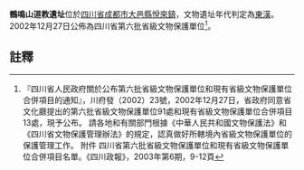 {{msg:四川省文物保護單位
|名稱 = 鶴鳴山道教遺址
|編號 = 63
|圖片 = 
|級別 = S6
|分類 = 
|時代 = [[東漢|東漢]]
|地点 = [[四川省|四川省]][[成都市|成都市]][[大邑縣|大邑縣]][[悅來鎮|悅來鎮]]
|坐標 =
|登錄 = 2002年12月27日
}}
'''鶴鳴山道教遺址'''位於[[四川省|四川省]][[成都市|成都市]][[大邑縣|大邑縣]][[悅來鎮|悅來鎮]]，文物遺址年代判定為[[東漢|東漢]]。2002年12月27日公佈為四川省第六批省級文物保護單位<ref>『四川省人民政府關於公布第六批省級文物保護單位和現有省級文物保護單位合併項目的通知』，川府發（2002）23號，2002年12月27日，省政府同意省文化廳提出的第六批省級文物保護單位91處和現有省級文物保護單位合併項目13處，現予公布。 請各地和有關部門根據《中華人民共和國文物保護法》和《四川省文物保護管理辦法》的規定，認真做好所轄境內省級文物保護單位的保護管理工作。 附件 四川省第六批省級文物保護單位和現有省級文物保護單位合併項目名單。《四川政報》，2003年第6期，9-12頁</ref>。
==註釋==
{{reflist}}
{{文物保護單位小作品}}